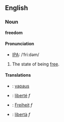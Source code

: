 == English ==
<!-- this seems to be for "free"
=== Etymology ===
From Old-English [[freo]], from Proto-Germanic *''frijaz'', which derives from Proto Indo-European *''prijos-'' ''dear, beloved''.
-->

=== Noun ===
'''freedom'''

====Pronunciation====
*[[IPA]]: /ˈfriːdəm/

# The state of being [[free]].

==== Translations ====
*{{msg:fi}}: [[vapaus]]
*{{msg:fr}}: [[liberté]] ''f''
*{{msg:ge}}: [[Freiheit]] ''f''
*{{msg:it}}: [[libertà]] ''f''